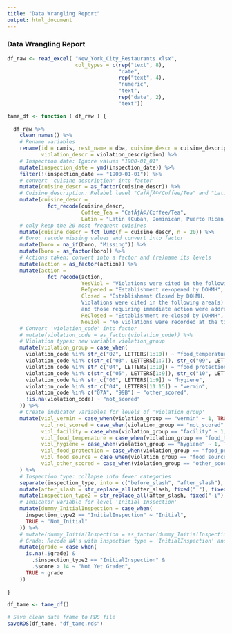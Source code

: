 ```yaml
---
title: "Data Wrangling Report"
output: html_document
---
```


### Data Wrangling Report

```r
df_raw <- read_excel( "New_York_City_Restaurants.xlsx", 
                      col_types = c(rep("text", 8), 
                                    "date", 
                                    rep("text", 4), 
                                    "numeric",
                                    "text",
                                    rep("date", 2),
                                    "text"))
```


```r
tame_df <- function ( df_raw ) {
  
  df_raw %>% 
    clean_names() %>% 
    # Rename variables
    rename(id = camis, rest_name = dba, cuisine_descr = cuisine_description,
           violation_descr = violation_description) %>% 
    # Inspection date: Ignore values "1900-01_01"
    mutate(inspection_date = ymd(inspection_date)) %>% 
    filter(!(inspection_date == "1900-01-01")) %>%
    # convert 'cuisine description' into factor
    mutate(cuisine_descr = as_factor(cuisine_descr)) %>% 
    # Cuisine_description: Relabel level "CafÃƒÂ©/Coffee/Tea" and "Latin (...
    mutate(cuisine_descr = 
             fct_recode(cuisine_descr, 
                        Coffee_Tea = "CafÃƒÂ©/Coffee/Tea",
                        Latin = "Latin (Cuban, Dominican, Puerto Rican, South & Central American)")) %>% 
    # only keep the 20 most frequent cuisines    
    mutate(cuisine_descr = fct_lump(f = cuisine_descr, n = 20)) %>% 
    # Boro: recode missing values and convert into factor
    mutate(boro = na_if(boro, "Missing")) %>% 
    mutate(boro = as_factor(boro)) %>% 
    # Actions taken: convert into a factor and (re)name its levels
    mutate(action = as_factor(action)) %>% 
    mutate(action = 
             fct_recode(action, 
                        YesViol = "Violations were cited in the following area(s).",
                        ReOpened = "Establishment re-opened by DOHMH",
                        Closed = "Establishment Closed by DOHMH.
                        Violations were cited in the following area(s)
                        and those requiring immediate action were addressed.",
                        ReClosed = "Establishment re-closed by DOHMH",
                        NoViol = "No violations were recorded at the time of this inspection.")) %>% 
    # Convert 'violation_code' into factor
    # mutate(violation_code = as_factor(violation_code)) %>% 
    # Violation types: new variable violation_group
    mutate(violation_group = case_when(
      violation_code %in% str_c("02", LETTERS[1:10]) ~ "food_temperature",
      violation_code %in% c(str_c("03", LETTERS[1:7]), str_c("09", LETTERS[1:3])) ~ "food_source",
      violation_code %in% str_c("04", LETTERS[1:10]) ~ "food_protection",
      violation_code %in% c(str_c("05", LETTERS[1:9]), str_c("10", LETTERS[1:10])) ~ "facility",
      violation_code %in% str_c("06", LETTERS[1:9]) ~ "hygiene",
      violation_code %in% str_c("04", LETTERS[11:15]) ~ "vermin",
      violation_code %in% c("07A", "99B") ~ "other_scored",
      !is.na(violation_code) ~ "not_scored"
    )) %>% 
    # Create indicator variables for levels of 'violation_group'
    mutate(viol_vermin = case_when(violation_group == "vermin" ~ 1, TRUE ~ 0),
           viol_not_scored = case_when(violation_group == "not_scored" ~ 1, TRUE ~ 0),
           viol_facility = case_when(violation_group == "facility" ~ 1, TRUE ~ 0),
           viol_food_temperature = case_when(violation_group == "food_temperature" ~ 1, TRUE ~ 0),
           viol_hygiene = case_when(violation_group == "hygiene" ~ 1, TRUE ~ 0),
           viol_food_protection = case_when(violation_group == "food_protection" ~ 1, TRUE ~ 0),
           viol_food_source = case_when(violation_group == "food_source" ~ 1, TRUE ~ 0),
           viol_other_scored = case_when(violation_group == "other_scored"  ~ 1, TRUE ~ 0)
    ) %>% 
    # Inspection type: collapse into fewer categories
    separate(inspection_type, into = c("before_slash", "after_slash"), sep = " / ") %>% 
    mutate(after_slash = str_replace_all(after_slash, fixed(" "), fixed(""))) %>% 
    mutate(inspection_type2 = str_replace_all(after_slash, fixed("-i"), fixed("I"))) %>% 
    # Indicator variable for level 'Initial Inspection'
    mutate(dummy_InitialInspection = case_when(
      inspection_type2 == "InitialInspection" ~ "Initial",
      TRUE ~ "Not_Initial"
    )) %>%
    # mutate(dummy_InitialInspection = as_factor(dummy_InitialInspection)) %>% 
    # Grade: Recode NA's with inspection type = 'InitialInspection' and 'score' > 14 to "Not Yet Graded"
    mutate(grade = case_when(
      is.na(.$grade) &
        .$inspection_type2 == "InitialInspection" &
        .$score > 14 ~ "Not Yet Graded",
      TRUE ~ grade
    )) 
  
}
```

```r
df_tame <- tame_df()
```


```r
# Save clean data frame to RDS file
saveRDS(df_tame, "df_tame.rds")
```




  
  


  
  
  
  
  
  


